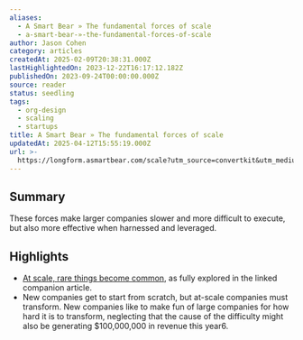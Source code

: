 ```yaml
---
aliases:
  - A Smart Bear » The fundamental forces of scale
  - a-smart-bear-»-the-fundamental-forces-of-scale
author: Jason Cohen
category: articles
createdAt: 2025-02-09T20:38:31.000Z
lastHighlightedOn: 2023-12-22T16:17:12.182Z
publishedOn: 2023-09-24T00:00:00.000Z
source: reader
status: seedling
tags:
  - org-design
  - scaling
  - startups
title: A Smart Bear » The fundamental forces of scale
updatedAt: 2025-04-12T15:55:19.000Z
url: >-
  https://longform.asmartbear.com/scale?utm_source=convertkit&utm_medium=email&utm_campaign=asmartbear_newsletter
---
```

## Summary

These forces make larger companies slower and more difficult to execute, but also more effective when harnessed and leveraged.

## Highlights

- [At scale, rare things become common](https://longform.asmartbear.com/scale-rare/), as fully explored in the linked companion article.
- New companies get to start from scratch, but at-scale companies must transform. New companies like to make fun of large companies for how hard it is to transform, neglecting that the cause of the difficulty might also be generating $100,000,000 in revenue this year6.
